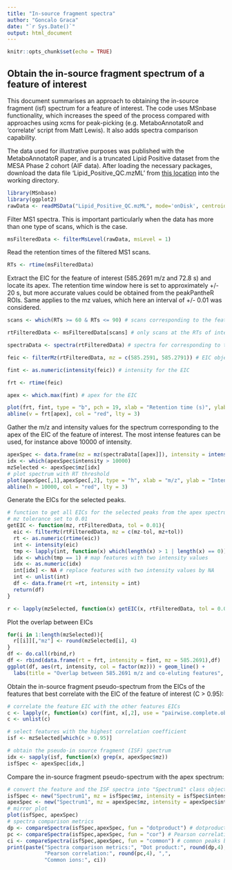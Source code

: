 ```yaml
---
title: "In-source fragment spectra"
author: "Goncalo Graca"
date: "`r Sys.Date()`"
output: html_document
---
```


```r
knitr::opts_chunk$set(echo = TRUE)
```

## Obtain the in-source fragment spectrum of a feature of interest

This document summarises an approach to obtaining the in-source fragment (isf) spectrum for a feature of interest. The code uses MSnbase functionality, which increases the speed of the process compared with approaches using xcms for peak-picking (e.g. MetaboAnnotatoR and 'correlate' script from Matt Lewis). It also adds spectra comparison capability.

The data used for illustrative purposes was published with the MetaboAnnotatoR paper, and is a truncated Lipid Positive dataset from the MESA Phase 2 cohort (AIF data).
After loading the necessary packages, download the data file 'Lipid_Positive_QC.mzML' from [this location](https://github.com/gggraca/MetaboAnnotatoR/tree/master/inst/Data/) into the working directory.

```r
library(MSnbase)
library(ggplot2)
rawData <- readMSData("Lipid_Positive_QC.mzML", mode='onDisk', centroided. = TRUE)
```

Filter MS1 spectra. This is important particularly when the data has more than one type of scans, which is the case.
```r
msFilteredData <- filterMsLevel(rawData, msLevel = 1)
```

Read the retention times of the filtered MS1 scans.
```r
RTs <- rtime(msFilteredData)
```

Extract the EIC for the feature of interest (585.2691 m/z and 72.8 s) and locate its apex.
The retention time window here is set to approximately +/- 20 s, but more accurate values could be obtained from the peakPantheR ROIs.
Same applies to the mz values, which here an interval of +/- 0.01 was considered.
```r
scans <- which(RTs >= 60 & RTs <= 90) # scans corresponding to the feature of interest

rtFilteredData <- msFilteredData[scans] # only scans at the RTs of interest

spectraData <- spectra(rtFilteredData) # spectra for corresponding to the scans of interest 

feic <- filterMz(rtFilteredData, mz = c(585.2591, 585.2791)) # EIC object

fint <- as.numeric(intensity(feic)) # intensity for the EIC

frt <- rtime(feic)

apex <- which.max(fint) # apex for the EIC

plot(frt, fint, type = "b", pch = 19, xlab = "Retention time (s)", ylab = "Intensity (a.u.)", main = "585.2691 m/z, 72.8s")
abline(v = frt[apex], col = "red", lty = 3)
```

Gather the m/z and intensity values for the spectrum corresponding to the apex of the EIC of the feature of interest. The most intense features can be used, for instance above 10000 of intensity.
```r
apexSpec <- data.frame(mz = mz(spectraData[[apex]]), intensity = intensity(spectraData[[apex]])) # spectrum to get ISFs from
idx <- which(apexSpec$intensity > 10000)
mzSelected <- apexSpec$mz[idx]
# plot spectrum with RT threshold
plot(apexSpec[,1],apexSpec[,2], type = "h", xlab = "m/z", ylab = "Intensity", main = paste("Retention time", frt[apex], "s"))
abline(h = 10000, col = "red", lty = 3)
```

Generate the EICs for the selected peaks. 
```r
# function to get all EICs for the selected peaks from the apex spectrum
# mz tolerance set to 0.01
getEIC <- function(mz, rtFilteredData, tol = 0.01){
  eic <- filterMz(rtFilteredData, mz = c(mz-tol, mz+tol))
  rt <- as.numeric(rtime(eic))
  int <- intensity(eic)
  tmp <- lapply(int, function(x) which(length(x) > 1 | length(x) == 0)) # some features contain 2 intensity values?
  idx <- which(tmp == 1) # map features with two intensity values
  idx <- as.numeric(idx)
  int[idx] <- NA # replace features with two intensity values by NA
  int <- unlist(int)
  df <- data.frame(rt =rt, intensity = int)
  return(df)
}

r <- lapply(mzSelected, function(x) getEIC(x, rtFilteredData, tol = 0.01))
```

Plot the overlap between EICs
```r
for(i in 1:length(mzSelected)){
  r[[i]][,"mz"] <- round(mzSelected[i], 4)
}
df <- do.call(rbind,r)
df <- rbind(data.frame(rt = frt, intensity = fint, mz = 585.2691),df)
ggplot(df, aes(rt, intensity, col = factor(mz))) + geom_line() +
  labs(title = "Overlap between 585.2691 m/z and co-eluting features", x = "Retention time (s)", y = "Intensity (a.u.)", col = "m/z")
```

Obtain the in-source fragment pseudo-spectrum from the EICs of the features that best correlate with the EIC of the feature of interest (C > 0.95):
```r
# correlate the feature EIC with the other features EICs
c <- lapply(r, function(x) cor(fint, x[,2], use = "pairwise.complete.obs"))
c <- unlist(c)

# select features with the highest correlation coefficient
isf <- mzSelected[which(c > 0.95)]

# obtain the pseudo-in source fragment (ISF) spectrum
idx <- sapply(isf, function(x) grep(x, apexSpec$mz))
isfSpec <- apexSpec[idx,]
```

Compare the in-source fragment pseudo-spectrum with the apex spectrum: 
```r
# convert the feature and the ISF spectra into "Spectrum1" class objects to use spectra comparison functionality from the MSnbase package
isfSpec <- new("Spectrum1", mz = isfSpec$mz, intensity = isfSpec$intensity, centroided = TRUE, rt = as.numeric(frt[apex]))
apexSpec <- new("Spectrum1", mz = apexSpec$mz, intensity = apexSpec$intensity, centroided = TRUE, rt = as.numeric(frt[apex]))
# mirror plot
plot(isfSpec, apexSpec)
# spectra comparison metrics
dp <- compareSpectra(isfSpec,apexSpec, fun = "dotproduct") # dotproduct comparison
pc <- compareSpectra(isfSpec,apexSpec, fun = "cor") # Pearson correlation
ci <- compareSpectra(isfSpec,apexSpec, fun = "common") # common peaks between the two spectra
print(paste("Spectra comparison metrics:", "Dot product:", round(dp,4), ",",
            "Pearson correlation:", round(pc,4), ",",
            "Common ions:", ci))
```
